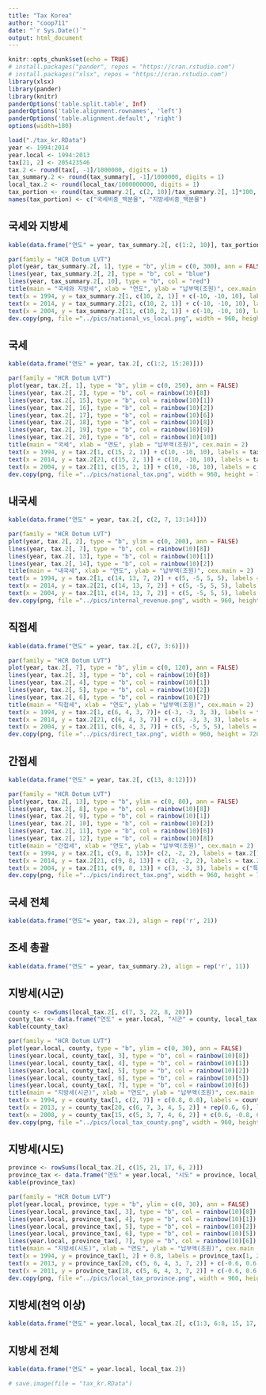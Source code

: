 ```yaml
---
title: "Tax Korea"
author: "coop711"
date: "`r Sys.Date()`"
output: html_document
---
```


```r
knitr::opts_chunk$set(echo = TRUE)
# install.packages("pander", repos = "https://cran.rstudio.com")
# install.packages("xlsx", repos = "https://cran.rstudio.com")
library(xlsx)
library(pander)
library(knitr)
panderOptions('table.split.table', Inf)
panderOptions('table.alignment.rownames', 'left')
panderOptions('table.alignment.default', 'right')
options(width=180)
```

<!--## Tax Data-->

```r
load("./tax_kr.RData")
year <- 1994:2014
year.local <- 1994:2013
tax[21, 2] <- 205423546
tax.2 <- round(tax[, -1]/1000000, digits = 1)
tax_summary.2 <- round(tax_summary[, -1]/1000000, digits = 1)
local_tax.2 <- round(local_tax/1000000000, digits = 1)
tax_portion <- round(tax_summary.2[, c(2, 10)]/tax_summary.2[, 1]*100, digits = 1)
names(tax_portion) <- c("국세비중_백분율", "지방세비중_백분율")
```

## 국세와 지방세

```r
kable(data.frame("연도" = year, tax_summary.2[, c(1:2, 10)], tax_portion))
```

```r
par(family = "HCR Dotum LVT")
plot(year, tax_summary.2[, 1], type = "b", ylim = c(0, 300), ann = FALSE)
lines(year, tax_summary.2[, 2], type = "b", col = "blue")
lines(year, tax_summary.2[, 10], type = "b", col = "red")
title(main = "국세와 지방세", xlab = "연도", ylab = "납부액(조원)", cex.main = 2)
text(x = 1994, y = tax_summary.2[1, c(10, 2, 1)] + c(-10, -10, 10), labels = tax_summary.2[1, c(10, 2, 1)])
text(x = 2014, y = tax_summary.2[21, c(10, 2, 1)] + c(-10, -10, 10), labels = tax_summary.2[21, c(10, 2, 1)])
text(x = 2004, y = tax_summary.2[11, c(10, 2, 1)] + c(-10, -10, 10), labels = c("지방세", "국세", "조세(계)"))
dev.copy(png, file ="../pics/national_vs_local.png", width = 960, height = 720)
```



## 국세

```r
kable(data.frame("연도" = year, tax.2[, c(1:2, 15:20)]))
```

```r
par(family = "HCR Dotum LVT")
plot(year, tax.2[, 1], type = "b", ylim = c(0, 250), ann = FALSE)
lines(year, tax.2[, 2], type = "b", col = rainbow(10)[8])
lines(year, tax.2[, 15], type = "b", col = rainbow(10)[1])
lines(year, tax.2[, 16], type = "b", col = rainbow(10)[2])
lines(year, tax.2[, 17], type = "b", col = rainbow(10)[6])
lines(year, tax.2[, 18], type = "b", col = rainbow(10)[8])
lines(year, tax.2[, 19], type = "b", col = rainbow(10)[9])
lines(year, tax.2[, 20], type = "b", col = rainbow(10)[10])
title(main = "국세", xlab = "연도", ylab = "납부액(조원)", cex.main = 2)
text(x = 1994, y = tax.2[1, c(15, 2, 1)] + c(10, -10, 10), labels = tax.2[1, c(15, 2, 1)])
text(x = 2014, y = tax.2[21, c(15, 2, 1)] + c(10, -10, 10), labels = tax.2[21, c(15, 2, 1)])
text(x = 2004, y = tax.2[11, c(15, 2, 1)] + c(10, -10, 10), labels = c("교통세 등", "내국세", "국세"))
dev.copy(png, file ="../pics/national_tax.png", width = 960, height = 720)
```



## 내국세

```r
kable(data.frame("연도" = year, tax.2[, c(2, 7, 13:14)]))
```

```r
par(family = "HCR Dotum LVT")
plot(year, tax.2[, 2], type = "b", ylim = c(0, 200), ann = FALSE)
lines(year, tax.2[, 7], type = "b", col = rainbow(10)[8])
lines(year, tax.2[, 13], type = "b", col = rainbow(10)[1])
lines(year, tax.2[, 14], type = "b", col = rainbow(10)[2])
title(main = "내국세", xlab = "연도", ylab = "납부액(조원)", cex.main = 2)
text(x = 1994, y = tax.2[1, c(14, 13, 7, 2)] + c(5, -5, 5, 5), labels = tax.2[1, c(14, 13, 7, 2)])
text(x = 2014, y = tax.2[21, c(14, 13, 7, 2)] + c(5, -5, 5, 5), labels = tax.2[21, c(14, 13, 7, 2)])
text(x = 2004, y = tax.2[11, c(14, 13, 7, 2)] + c(5, -5, 5, 5), labels = c("과년도수입", "간접세", "직접세", "내국세"))
dev.copy(png, file ="../pics/internal_revenue.png", width = 960, height = 720)
```

## 직접세

```r
kable(data.frame("연도" = year, tax.2[, c(7, 3:6)]))
```

```r
par(family = "HCR Dotum LVT")
plot(year, tax.2[, 7], type = "b", ylim = c(0, 120), ann = FALSE)
lines(year, tax.2[, 3], type = "b", col = rainbow(10)[8])
lines(year, tax.2[, 4], type = "b", col = rainbow(10)[1])
lines(year, tax.2[, 5], type = "b", col = rainbow(10)[2])
lines(year, tax.2[, 6], type = "b", col = rainbow(10)[7])
title(main = "직접세", xlab = "연도", ylab = "납부액(조원)", cex.main = 2)
text(x = 1994, y = tax.2[1, c(6, 4, 3, 7)]+ c(-3, -3, 3, 3), labels = tax.2[1, c(6, 4, 3, 7)])
text(x = 2014, y = tax.2[21, c(6, 4, 3, 7)] + c(3, -3, 3, 3), labels = tax.2[21, c(6, 4, 3, 7)])
text(x = 2004, y = tax.2[11, c(6, 4, 3, 7)] + c(5, -5, 5, 5), labels = c("증여세 등", "소득세", "법인세", "직접세"))
dev.copy(png, file ="../pics/direct_tax.png", width = 960, height = 720)
```


## 간접세

```r
kable(data.frame("연도" = year, tax.2[, c(13, 8:12)]))
```

```r
par(family = "HCR Dotum LVT")
plot(year, tax.2[, 13], type = "b", ylim = c(0, 80), ann = FALSE)
lines(year, tax.2[, 8], type = "b", col = rainbow(10)[8])
lines(year, tax.2[, 9], type = "b", col = rainbow(10)[1])
lines(year, tax.2[, 10], type = "b", col = rainbow(10)[2])
lines(year, tax.2[, 11], type = "b", col = rainbow(10)[6])
lines(year, tax.2[, 12], type = "b", col = rainbow(10)[8])
title(main = "간접세", xlab = "연도", ylab = "납부액(조원)", cex.main = 2)
text(x = 1994, y = tax.2[1, c(9, 8, 13)]+ c(2, -2, 2), labels = tax.2[1, c(9, 8, 13)])
text(x = 2014, y = tax.2[21, c(9, 8, 13)] + c(2, -2, 2), labels = tax.2[21, c(9, 8, 13)])
text(x = 2004, y = tax.2[11, c(9, 8, 13)] + c(3, -3, 3), labels = c("특별소비세 등", "부가가치세", "간접세"))
dev.copy(png, file ="../pics/indirect_tax.png", width = 960, height = 720)
```

## 국세 전체

```r
kable(data.frame("연도"= year, tax.2), align = rep('r', 21))
```

## 조세 총괄

```r
kable(data.frame("연도" = year, tax_summary.2), align = rep('r', 11))
```

## 지방세(시군)

```r
county <- rowSums(local_tax.2[, c(7, 3, 22, 8, 20)])
county_tax <- data.frame("연도" = year.local, "시군" = county, local_tax.2[, c(7, 3, 22, 8, 20)])
kable(county_tax)
```

```r
par(family = "HCR Dotum LVT")
plot(year.local, county, type = "b", ylim = c(0, 30), ann = FALSE)
lines(year.local, county_tax[, 3], type = "b", col = rainbow(10)[8])
lines(year.local, county_tax[, 4], type = "b", col = rainbow(10)[1])
lines(year.local, county_tax[, 5], type = "b", col = rainbow(10)[2])
lines(year.local, county_tax[, 6], type = "b", col = rainbow(10)[5])
lines(year.local, county_tax[, 7], type = "b", col = rainbow(10)[6])
title(main = "지방세(시군)", xlab = "연도", ylab = "납부액(조원)", cex.main = 2)
text(x = 1994, y = county_tax[1, c(2, 7)] + c(0.8, 0.8), labels = county_tax[1, c(2, 7)])
text(x = 2013, y = county_tax[20, c(6, 7, 3, 4, 5, 2)] + rep(0.6, 6), labels = county_tax[20, c(6, 7, 3, 4, 5, 2)])
text(x = 2008, y = county_tax[15, c(5, 3, 7, 4, 6, 2)] + c(0.6, -0.8, 0.6, 1, 1, 1), labels = c("지방소득세", "자동차세", "담배소비세", "재산세", "주민세", "지방세(시군)"))
dev.copy(png, file ="../pics/local_tax_county.png", width = 960, height = 720)
```


## 지방세(시도)

```r
province <- rowSums(local_tax.2[, c(15, 21, 17, 6, 2)])
province_tax <- data.frame("연도" = year.local, "시도" = province, local_tax.2[, c(15, 21, 17, 6, 2)])
kable(province_tax)
```

```r
par(family = "HCR Dotum LVT")
plot(year.local, province, type = "b", ylim = c(0, 30), ann = FALSE)
lines(year.local, province_tax[, 3], type = "b", col = rainbow(10)[8])
lines(year.local, province_tax[, 4], type = "b", col = rainbow(10)[1])
lines(year.local, province_tax[, 5], type = "b", col = rainbow(10)[2])
lines(year.local, province_tax[, 6], type = "b", col = rainbow(10)[5])
lines(year.local, province_tax[, 7], type = "b", col = rainbow(10)[6])
title(main = "지방세(시도)", xlab = "연도", ylab = "납부액(조원)", cex.main = 2)
text(x = 1994, y = province_tax[1, 2] + 0.8, labels = province_tax[1, 2])
text(x = 2013, y = province_tax[20, c(5, 6, 4, 3, 7, 2)] + c(-0.6, 0.6, 0.6, 0.6, 0.6, 0.6), labels = province_tax[20, c(5, 6, 4, 3, 7, 2)])
text(x = 2011, y = province_tax[18, c(5, 6, 4, 3, 7, 2)] + c(-0.6, 0.6, 0.8, 1, 1, 1), labels = c("레저세", "등록면허세", "지방소비세", "지방교육세", "취득세", "지방세(시도)"))
dev.copy(png, file ="../pics/local_tax_province.png", width = 960, height = 720)
```

## 지방세(천억 이상)

```r
kable(data.frame("연도" = year.local, local_tax.2[, c(1:3, 6:8, 15, 17, 20:23)]))
```

## 지방세 전체

```r
kable(data.frame("연도" = year.local, local_tax.2))
```

```r
# save.image(file = "tax_kr.RData")
```